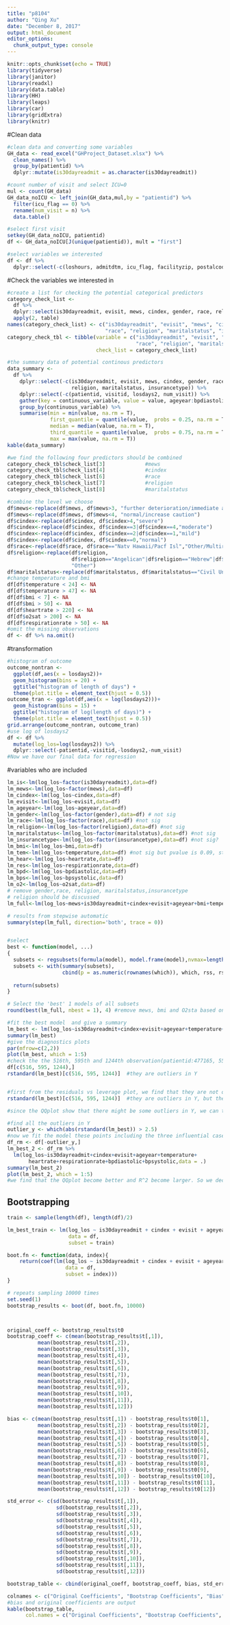 ```yaml
---
title: "p8104"
author: "Qing Xu"
date: "December 8, 2017"
output: html_document
editor_options: 
  chunk_output_type: console
---
```


```r
knitr::opts_chunk$set(echo = TRUE)
library(tidyverse)
library(janitor)
library(readxl)
library(data.table)
library(HH)
library(leaps)
library(car)
library(gridExtra)
library(knitr)
```

#Clean data
```r
#clean data and converting some variables
GH_data <- read_excel("GHProject_Dataset.xlsx") %>%
  clean_names() %>%
  group_by(patientid) %>%
  dplyr::mutate(is30dayreadmit = as.character(is30dayreadmit))

#count number of visit and select ICU=0
mul <- count(GH_data) 
GH_data_noICU <- left_join(GH_data,mul,by = "patientid") %>%
  filter(icu_flag == 0) %>%
  rename(num_visit = n) %>%
  data.table()

#select first visit
setkey(GH_data_noICU, patientid)
df <- GH_data_noICU[J(unique(patientid)), mult = "first"]

#select variables we interested
df <- df %>%
  dplyr::select(-c(loshours, admitdtm, icu_flag, facilityzip, postalcode, facilityname))
```


#Check the variables we interested in
```r
#create a list for checking the potential categorical predictors
category_check_list <- 
  df %>%
  dplyr::select(is30dayreadmit, evisit, mews, cindex, gender, race, religion, maritalstatus, insurancetype) %>%
  apply(2, table)
names(category_check_list) <- c("is30dayreadmit", "evisit", "mews", "cindex", "gender", 
                                "race", "religion", "maritalstatus", "insurancetype")
category_check_tbl <- tibble(variable = c("is30dayreadmit", "evisit", "mews", "cindex", "gender", 
                                          "race", "religion", "maritalstatus", "insurancetype"),
                             check_list = category_check_list)

#the summary data of potential continous predictors
data_summary <- 
  df %>%
    dplyr::select(-c(is30dayreadmit, evisit, mews, cindex, gender, race, 
                     religion, maritalstatus, insurancetype)) %>%
    dplyr::select(-c(patientid, visitid, losdays2, num_visit)) %>%
    gather(key = continuous_variable, value = value, ageyear:bpdiastolic) %>%
    group_by(continuous_variable) %>%
    summarise(min = min(value, na.rm = T),
              first_quantile = quantile(value,  probs = 0.25, na.rm = T),
              median = median(value, na.rm = T),
              third_quantile = quantile(value,  probs = 0.75, na.rm = T),
              max = max(value, na.rm = T))
kable(data_summary)

#we find the following four predictors should be combined
category_check_tbl$check_list[3]             #mews
category_check_tbl$check_list[4]             #cindex
category_check_tbl$check_list[6]             #race
category_check_tbl$check_list[7]             #religion
category_check_tbl$check_list[8]             #maritalstatus
```

```r
#combine the level we choose
df$mews<-replace(df$mews, df$mews>3, "further deterioration/immediate action required")
df$mews<-replace(df$mews, df$mews<4, "normal/increase caution")
df$cindex<-replace(df$cindex, df$cindex>4,"severe")
df$cindex<-replace(df$cindex, df$cindex==3|df$cindex==4,"moderate")
df$cindex<-replace(df$cindex, df$cindex==2|df$cindex==1,"mild")
df$cindex<-replace(df$cindex, df$cindex==0,"normal")
df$race<-replace(df$race, df$race=="Natv Hawaii/Pacf Isl","Other/Multiracial")
df$religion<-replace(df$religion, 
                     df$religion=="Angelican"|df$religion=="Hebrew"|df$religion=="Non Denominational"|df$religion=="Mormon",
                     "Other")
df$maritalstatus<-replace(df$maritalstatus, df$maritalstatus=="Civil Union","Married")
#change temperature and bmi
df[df$temperature < 24] <- NA
df[df$temperature > 47] <- NA
df[df$bmi < 7] <- NA
df[df$bmi > 50] <- NA
df[df$heartrate > 220] <- NA
df[df$o2sat > 200] <- NA
df[df$respirationrate > 50] <- NA
#omit the missing observations
df <- df %>% na.omit()
```

#transformation
```r
#histogram of outcome
outcome_nontran <- 
  ggplot(df,aes(x = losdays2))+
  geom_histogram(bins = 20) +
  ggtitle("histogram of length of days") + 
  theme(plot.title = element_text(hjust = 0.5))
outcome_tran <- ggplot(df,aes(x = log(losdays2)))+
  geom_histogram(bins = 15) +
  ggtitle("histogram of log(length of days)") + 
  theme(plot.title = element_text(hjust = 0.5))
grid.arrange(outcome_nontran, outcome_tran)
#use log of losdays2
df <- df %>%
  mutate(log_los=log(losdays2)) %>%
  dplyr::select(-patientid,-visitid,-losdays2,-num_visit)
#Now we have our final data for regression
```

#variables who are included
```r
lm_is<-lm(log_los~factor(is30dayreadmit),data=df) 
lm_mews<-lm(log_los~factor(mews),data=df) 
lm_cindex<-lm(log_los~cindex,data=df)
lm_evisit<-lm(log_los~evisit,data=df)
lm_ageyear<-lm(log_los~ageyear,data=df)
lm_gender<-lm(log_los~factor(gender),data=df) # not sig 
lm_race<-lm(log_los~factor(race),data=df) #not sig
lm_religion<-lm(log_los~factor(religion),data=df) #not sig
lm_maritalstatus<-lm(log_los~factor(maritalstatus),data=df) #not sig
lm_insurancetype<-lm(log_los~factor(insurancetype),data=df) #not sig?
lm_bmi<-lm(log_los~bmi,data=df)
lm_tem<-lm(log_los~temperature,data=df) #not sig but pvalue is 0.09, still remain
lm_hear<-lm(log_los~heartrate,data=df)
lm_res<-lm(log_los~respirationrate,data=df)
lm_bpd<-lm(log_los~bpdiastolic,data=df)
lm_bps<-lm(log_los~bpsystolic,data=df)
lm_o2<-lm(log_los~o2sat,data=df)
# remove gender,race, religion, maritalstatus,insurancetype
# religion should be discussed
lm_full<-lm(log_los~mews+is30dayreadmit+cindex+evisit+ageyear+bmi+temperature+heartrate+respirationrate+bpdiastolic+bpsystolic+o2sat,data=df)

# results from stepwise automatic
summary(step(lm_full, direction='both', trace = 0))


#select
best <- function(model, ...) 
{
  subsets <- regsubsets(formula(model), model.frame(model),nvmax=length(model$coefficients)-1, ...)
  subsets <- with(summary(subsets),
                  cbind(p = as.numeric(rownames(which)), which, rss, rsq, adjr2, cp, bic))
  
  return(subsets)
}  

# Select the 'best' 1 models of all subsets
round(best(lm_full, nbest = 1), 4) #remove mews, bmi and O2sta based on this output
```


```r
#fit the best model  and give a summary 
lm_best <- lm(log_los~is30dayreadmit+cindex+evisit+ageyear+temperature+heartrate+respirationrate+bpdiastolic+bpsystolic,data=df)
summary(lm_best)
#give the diagnostics plots
par(mfrow=c(2,2))
plot(lm_best, which = 1:5)
#check the the 516th, 595th and 1244th observation(patientid:477165, 558208, 1680385)
df[c(516, 595, 1244),]
rstandard(lm_best)[c(516, 595, 1244)]  #they are outliers in Y


#first from the residuals vs leverage plot, we find that they are not outliers in X
rstandard(lm_best)[c(516, 595, 1244)]  #they are outliers in Y, but their |ri|s are just a bit larger than 2.5

#since the QQplot show that there might be some outliers in Y, we can try to remove and find what happen

#find all the outliers in Y
outlier_y <- which(abs(rstandard(lm_best)) > 2.5)
#now we fit the model these points including the three influential cases
df_rm <- df[-outlier_y,]
lm_best_2 <- df_rm %>%
  lm(log_los~is30dayreadmit+cindex+evisit+ageyear+temperature+
       heartrate+respirationrate+bpdiastolic+bpsystolic,data = .)
summary(lm_best_2)
plot(lm_best_2, which = 1:5)
#we find that the QQplot become better and R^2 become larger. So we decide to remove the outliers in Y
```



## Bootstrapping 
```r
train <- sample(length(df), length(df)/2)

lm_best_train <- lm(log_los ~ is30dayreadmit + cindex + evisit + ageyear + temperature + heartrate + respirationrate + bpdiastolic + bpsystolic,
                    data = df, 
                    subset = train)

boot.fn <- function(data, index){
	return(coef(lm(log_los ~ is30dayreadmit + cindex + evisit + ageyear + temperature + heartrate + respirationrate + bpdiastolic + bpsystolic,
	               data = df, 
	               subset = index)))
}

# repeats sampling 10000 times
set.seed(1)
bootstrap_results <- boot(df, boot.fn, 10000)



original_coeff <- bootstrap_results$t0
bootstrap_coeff <- c(mean(bootstrap_results$t[,1]),
          mean(bootstrap_results$t[,2]),
          mean(bootstrap_results$t[,3]),
          mean(bootstrap_results$t[,4]),
          mean(bootstrap_results$t[,5]),
          mean(bootstrap_results$t[,6]),
          mean(bootstrap_results$t[,7]),
          mean(bootstrap_results$t[,8]),
          mean(bootstrap_results$t[,9]),
          mean(bootstrap_results$t[,10]),
          mean(bootstrap_results$t[,11]),
          mean(bootstrap_results$t[,12]))

bias <- c(mean(bootstrap_results$t[,1]) - bootstrap_results$t0[1],
          mean(bootstrap_results$t[,2]) - bootstrap_results$t0[2],
          mean(bootstrap_results$t[,3]) - bootstrap_results$t0[3],
          mean(bootstrap_results$t[,4]) - bootstrap_results$t0[4],
          mean(bootstrap_results$t[,5]) - bootstrap_results$t0[5],
          mean(bootstrap_results$t[,6]) - bootstrap_results$t0[6],
          mean(bootstrap_results$t[,7]) - bootstrap_results$t0[7],
          mean(bootstrap_results$t[,8]) - bootstrap_results$t0[8],
          mean(bootstrap_results$t[,9]) - bootstrap_results$t0[9],
          mean(bootstrap_results$t[,10]) - bootstrap_results$t0[10],
          mean(bootstrap_results$t[,11]) - bootstrap_results$t0[11],
          mean(bootstrap_results$t[,12]) - bootstrap_results$t0[12])

std_error <- c(sd(bootstrap_results$t[,1]),
                sd(bootstrap_results$t[,2]),
                sd(bootstrap_results$t[,3]),
                sd(bootstrap_results$t[,4]),
                sd(bootstrap_results$t[,5]),
                sd(bootstrap_results$t[,6]),
                sd(bootstrap_results$t[,7]),
                sd(bootstrap_results$t[,8]),
                sd(bootstrap_results$t[,9]),
                sd(bootstrap_results$t[,10]),
                sd(bootstrap_results$t[,11]),
                sd(bootstrap_results$t[,12]))

bootstrap_table <- cbind(original_coeff, bootstrap_coeff, bias, std_error)

colnames <- c("Original Coefficients", "Bootstrap Coefficients", "Bias", "Standard Error")
#bias and original coefficients are output
kable(bootstrap_table, 
      col.names = c("Original Coefficients", "Bootstrap Coefficients", "Bias", "Standard Error"))
```



